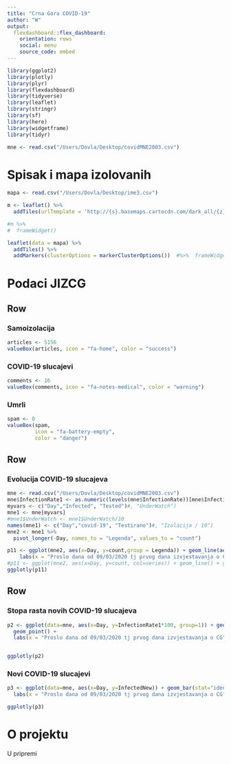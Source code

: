 ```yaml
---
title: "Crna Gora COVID-19"
author: "W"
output: 
  flexdashboard::flex_dashboard:
    orientation: rows
    social: menu
    source_code: embed
---
```


```r
library(ggplot2)
library(plotly)
library(plyr)
library(flexdashboard)
library(tidyverse)
library(leaflet)
library(stringr)
library(sf)
library(here)
library(widgetframe)
library(tidyr)

mne <- read.csv("/Users/Dovla/Desktop/covidMNE2003.csv")
```


Spisak i mapa izolovanih
=======================================================================

```r
mapa <- read.csv("/Users/Dovla/Desktop/ime3.csv")

m <- leaflet() %>%
  addTiles(urlTemplate = 'http://{s}.basemaps.cartocdn.com/dark_all/{z}/{x}/{y}.png') 

#m %>%
#  frameWidget()

leaflet(data = mapa) %>%
  addTiles() %>%
  addMarkers(clusterOptions = markerClusterOptions())  #%>%  frameWidget()
```

Podaci JIZCG
=======================================================================

Row
-----------------------------------------------------------------------

### Samoizolacija

```r
articles <- 5156
valueBox(articles, icon = "fa-home", color = "success")
```

### COVID-19 slucajevi

```r
comments <- 16
valueBox(comments, icon = "fa-notes-medical", color = "warning")
```

### Umrli

```r
spam <- 0
valueBox(spam, 
         icon = "fa-battery-empty",
         color = "danger")
```


Row
-----------------------------------------------------------------------

### Evolucija COVID-19 slucajeva 

```r

mne <- read.csv("/Users/Dovla/Desktop/covidMNE2003.csv")
mne$InfectionRate1 <- as.numeric(levels(mne$InfectionRate))[mne$InfectionRate]
myvars <- c("Day","Infected", "Tested")#, "UnderWatch")
mne1 <- mne[myvars]
#mne1$UnderWatch <- mne1$UnderWatch/10
names(mne1) <- c("Day","covid-19", "Testirano")#, "Izolacija / 10")
mne2 <- mne1 %>%
  pivot_longer(-Day, names_to = "Legenda", values_to = "count")

p11 <- ggplot(mne2, aes(x=Day, y=count,group = Legenda)) + geom_line(aes(linetype=Legenda)) + geom_point() +
    labs(x = "Proslo dana od 09/03/2020 tj prvog dana izvjestavanja o CG", y = "") 
#p11 <- ggplot(mne2, aes(x=Day, y=count, col=series)) + geom_line() + geom_point()
ggplotly(p11)

```

Row
-----------------------------------------------------------------------

### Stopa rasta novih COVID-19 slucajeva

```r
p2 <- ggplot(data=mne, aes(x=Day, y=InfectionRate1*100, group=1)) + geom_line(linetype = "dashed", colour="red") +
  geom_point() +
  labs(x = "Proslo dana od 09/03/2020 tj prvog dana izvjestavanja o CG", y = "Stopa u %") 


ggplotly(p2)

```


### Novi COVID-19 slucajevi

```r
p3 <- ggplot(data=mne, aes(x=Day, y=InfectedNew)) + geom_bar(stat="identity",color="red", fill="white") +
  labs(x = "Proslo dana od 09/03/2020 tj prvog dana izvjestavanja o CG", y = "Novih slucajeva") 

ggplotly(p3)
```

O projektu
=======================================================================
U pripremi
